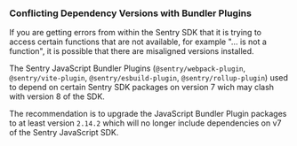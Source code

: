 ### Conflicting Dependency Versions with Bundler Plugins

If you are getting errors from within the Sentry SDK that it is trying to access certain functions that are not available, for example "... is not a function", it is possible that there are misaligned versions installed.

The Sentry JavaScript Bundler Plugins (`@sentry/webpack-plugin`, `@sentry/vite-plugin`, `@sentry/esbuild-plugin`, `@sentry/rollup-plugin`) used to depend on certain Sentry SDK packages on version 7 wich may clash with version 8 of the SDK.

The recommendation is to upgrade the JavaScript Bundler Plugin packages to at least version `2.14.2` which will no longer include dependencies on v7 of the Sentry JavaScript SDK.
